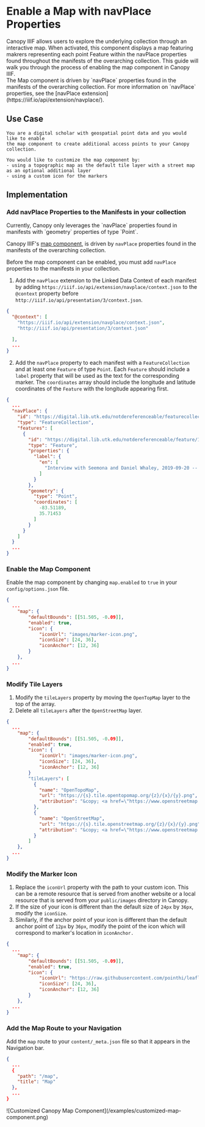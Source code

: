 
# Enable a Map with navPlace Properties

<Section size="1">
  <Text size="4">
    Canopy IIIF allows users to explore the underlying collection through an
    interactive map. When activated, this component displays a map featuring
    makrers representing each point Feature within the navPlace properties found
    throughout the manifests of the overarching collection. This guide will walk
    you through the process of enabling the map component in Canopy IIIF.
  </Text>
</Section>

<Callout>
  The Map component is driven by `navPlace` properties found in the manifests of
  the overarching collection. For more information on `navPlace` properties, see
  the [navPlace extension](https://iiif.io/api/extension/navplace/).
</Callout>

## Use Case

    You are a digital scholar with geospatial point data and you would like to enable
    the map component to create additional access points to your Canopy collection.

    You would like to customize the map component by:
    - using a topographic map as the default tile layer with a street map as an optional additional layer
    - using a custom icon for the markers

## Implementation

<Steps>

  ### Add navPlace Properties to the Manifests in your collection

  <Callout type="info">
    Currently, Canopy only leverages the `navPlace` properties found in manifests with `geometry`
    properties of type `Point`.
  </Callout>

  Canopy IIIF's [map component](/configuration/map), is driven by `navPlace` properties found in the manifests of the
  overarching collection.

  Before the map component can be enabled, you must add `navPlace` properties to the manifests in your collection.

  1. Add the `navPlace` extension to the Linked Data Context of each manifest by adding
  `https://iiif.io/api/extension/navplace/context.json` to the `@context` property before
  `http://iiif.io/api/presentation/3/context.json`.

  ```json {3}
  {
    "@context": [
      "https://iiif.io/api/extension/navplace/context.json",
      "http://iiif.io/api/presentation/3/context.json"

    ],
    ...
  }
  ```

  2. Add the `navPlace` property to each manifest with a `FeatureCollection` and at least one `Feature` of type `Point`.
  Each `Feature` should include a `label` property that will be used as the text for the corresponding marker. The
  `coordinates` array should include the longitude and latitude coordinates of the `Feature` with the longitude
  appearing first.

  ```json {11-15,19-22}
  {
    ...
    "navPlace": {
      "id": "https://digital.lib.utk.edu/notdereferenceable/featurecollection//1",
      "type": "FeatureCollection",
      "features": [
        {
          "id": "https://digital.lib.utk.edu/notdereferenceable/feature/1",
          "type": "Feature",
          "properties": {
            "label": {
              "en": [
                "Interview with Seemona and Daniel Whaley, 2019-09-20 -- Discussion of Gatlinburg, TN"
              ]
            }
          },
          "geometry": {
            "type": "Point",
            "coordinates": [
              -83.51189,
              35.71453
            ]
          }
        }
      ]
    }
    ...
  }
  ```

  ### Enable the Map Component

  Enable the map component by changing `map.enabled` to `true` in your `config/options.json` file.

  ```json filename="config/options.json" {5}
  {
    ...
      "map": {
          "defaultBounds": [[51.505, -0.09]],
          "enabled": true,
          "icon": {
              "iconUrl": "images/marker-icon.png",
              "iconSize": [24, 36],
              "iconAnchor": [12, 36]
          }
      },
    ...
  }
  ```

  ### Modify Tile Layers

  1. Modify the `tileLayers` property by moving the `OpenTopMap` layer to the top of the array.
  2. Delete all `tileLayers` after the `OpenStreetMap` layer.

  ```json filename="config/options.json" {11-22}
  {
    ...
      "map": {
          "defaultBounds": [[51.505, -0.09]],
          "enabled": true,
          "icon": {
              "iconUrl": "images/marker-icon.png",
              "iconSize": [24, 36],
              "iconAnchor": [12, 36]
          }
          "tileLayers": [
            {
              "name": "OpenTopoMap",
              "url": "https://{s}.tile.opentopomap.org/{z}/{x}/{y}.png",
              "attribution": "&copy; <a href=\"https://www.openstreetmap.org/copyright\">OpenStreetMap</a> contributors"
            },
            {
              "name": "OpenStreetMap",
              "url": "https://{s}.tile.openstreetmap.org/{z}/{x}/{y}.png",
              "attribution": "&copy; <a href=\"https://www.openstreetmap.org/copyright\">OpenStreetMap</a> contributors"
            }
          ]
      },
    ...
  }
  ```

  ### Modify the Marker Icon

  1. Replace the `iconUrl` property with the path to your custom icon. This can be a remote resource that is served from
  another website or a local resource that is served from your `public/images` directory in Canopy.
  2. If the size of your icon is different than the default size of `24px` by `36px`, modify the `iconSize`.
  3. Similarly, if the anchor point of your icon is different than the default anchor point of `12px` by `36px`, modify
  the point of the icon which will correspond to marker's location in `iconAnchor.`

  ```json filename="config/options.json" {7-9}
  {
    ...
      "map": {
          "defaultBounds": [[51.505, -0.09]],
          "enabled": true,
          "icon": {
              "iconUrl": "https://raw.githubusercontent.com/pointhi/leaflet-color-markers/master/img/marker-icon-violet.png",
              "iconSize": [24, 36],
              "iconAnchor": [12, 36]
          }
      },
    ...
  }
  ```

  ### Add the Map Route to your Navigation

  Add the `map` route to your `content/_meta.json` file so that it appears in the Navigation bar.

  ```json filename="content/_meta.json" {5}
  {
    ...
    {
      "path": "/map",
      "title": "Map"
    },
    ...
  }
  ```

  <Box m="9" my="6">
    ![Customized Canopy Map Component](/examples/customized-map-component.png)
  </Box>

</Steps>
